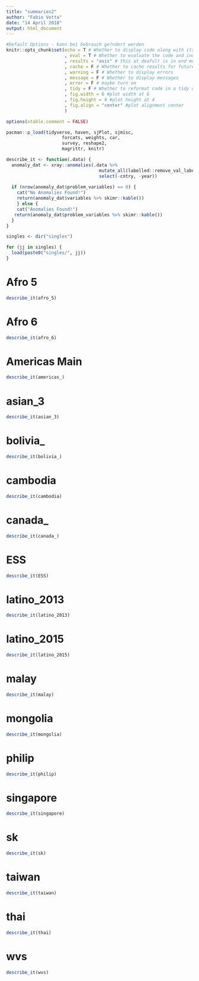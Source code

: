 ```yaml
---
title: "summaries2"
author: "Fabio Votta"
date: "14 April 2018"
output: html_document
---
```


```r
#Default Options - kann bei Gebrauch ge?ndert werden
knitr::opts_chunk$set(echo = T # Whether to display code along with its results
                      , eval = T # Whether to evaluate the code and include its results
                      , results = "asis" # this at deafult is in end much more efficient
                      , cache = F # Whether to cache results for future renders (efficient!)
                      , warning = F # Whether to display errors
                      , message = F # Whether to display messages
                      , error = F # maybe turn on
                      , tidy = F # Whether to reformat code in a tidy way when displaying it
                      , fig.width = 6 #plot width at 6
                      , fig.height = 4 #plot height at 4
                      , fig.align = "center" #plot alignment center
                      )

options(xtable.comment = FALSE)
```

```r
pacman::p_load(tidyverse, haven, sjPlot, sjmisc,
                     forcats, weights, car,
                     survey, reshape2,
                     magrittr, knitr)

describe_it <- function(.data) {
  anomaly_dat <- xray::anomalies(.data %>% 
                                   mutate_all(labelled::remove_val_labels) %>% 
                                   select(-cntry, -year))
  
  if (nrow(anomaly_dat$problem_variables) == 0) {
    cat("No Anomalies Found!") 
    return(anomaly_dat$variables %>% skimr::kable())   
    } else {
    cat("Anomalies Found!") 
   return(anomaly_dat$problem_variables %>% skimr::kable())   
  }
}

```

```r

singles <- dir("singles")

for (jj in singles) {
  load(paste0("singles/", jj))
}

```


# Afro 5

```r
describe_it(afro_5)
```

# Afro 6

```r
describe_it(afro_6)
```

# Americas Main

```r
describe_it(americas_)
```

# asian_3

```r
describe_it(asian_3)
```
# bolivia_

```r
describe_it(bolivia_)
```

# cambodia

```r
describe_it(cambodia)
```

# canada_

```r
describe_it(canada_)
```

# ESS

```r
describe_it(ESS)
```

# latino_2013

```r
describe_it(latino_2013)
```

# latino_2015

```r
describe_it(latino_2015)
```

# malay

```r
describe_it(malay)
```

# mongolia

```r
describe_it(mongolia)
```

# philip

```r
describe_it(philip)
```

# singapore

```r
describe_it(singapore)
```

# sk

```r
describe_it(sk)
```

# taiwan

```r
describe_it(taiwan)
```

# thai

```r
describe_it(thai)
```

# wvs

```r
describe_it(wvs)
```
